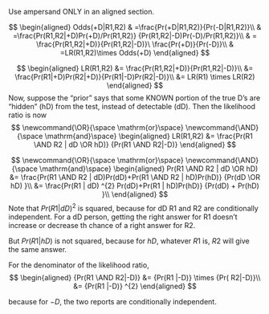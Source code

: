 

Use ampersand ONLY in an aligned section.


$$
\begin{aligned}
Odds(+D|R1,R2) & =\frac{Pr(+D|R1,R2)}{Pr(-D|R1,R2)}\\
& =\frac{Pr(R1,R2|+D)Pr(+D)/Pr(R1,R2)}
      {Pr(R1,R2|-D)Pr(-D)/Pr(R1,R2)}\\
& = \frac{Pr(R1,R2|+D)}{Pr(R1,R2|-D)}\ \frac{Pr(+D)}{Pr(-D)}\\
& =LR(R1,R2)\times Odds(+D)
\end{aligned}
$$

$$
\begin{aligned}
LR(R1,R2) &= 
\frac{Pr(R1,R2|+D)}{Pr(R1,R2|-D)}\\
&= \frac{Pr(R1|+D)Pr(R2|+D)}{Pr(R1|-D)Pr(R2|-D)}\\
&= LR(R1) \times LR(R2)
\end{aligned}
$$
Now, suppose the "prior" says that some KNOWN portion of the true D's are "hidden" (hD) from the test, instead of detectable (dD).
Then the likelihood ratio is now
$$
\newcommand{\OR}{\space \mathrm{or}\space}
\newcommand{\AND}{\space \mathrm{and}\space}
\begin{aligned}
LR(R1,R2)
&= 
\frac{Pr(R1 \AND R2 | dD \OR hD)} 
  {Pr(R1 \AND R2|-D)}
\end{aligned}
$$

$$
\newcommand{\OR}{\space \mathrm{or}\space}
\newcommand{\AND}{\space \mathrm{and}\space}
\begin{aligned}
Pr(R1 \AND R2 | dD \OR hD)
&= 
\frac{Pr(R1 \AND R2 | dD)Pr(dD)+Pr(R1 \AND R2 | hD)Pr(hD)}
{Pr(dD \OR  hD)
}\\
&= 
\frac{Pr(R1 | dD) ^{2} Pr(dD)+Pr(R1 | hD)Pr(hD)}
{Pr(dD) + Pr(hD)
}\\
\end{aligned}
$$
Note that $Pr(R1 | dD) ^{2}$ is squared, because for dD R1 and R2 are conditionally independent. For a dD person, getting the right answer for R1 doesn't increase or decrease th chance of a right answer for R2.

But $Pr(R1 | hD)$ is not squared, because for $hD$, whatever $R1$ is, $R2$ will give the same answer.

For the denominator of the likelihood ratio,
$$
\begin{aligned}
  {Pr(R1 \AND R2|-D)} 
  &= {Pr(R1 |-D)} \times 
  {Pr( R2|-D)}\\
&= {Pr(R1 |-D)} ^{2}
\end{aligned}
$$

because for $-D$, the two reports are conditionally independent. 

